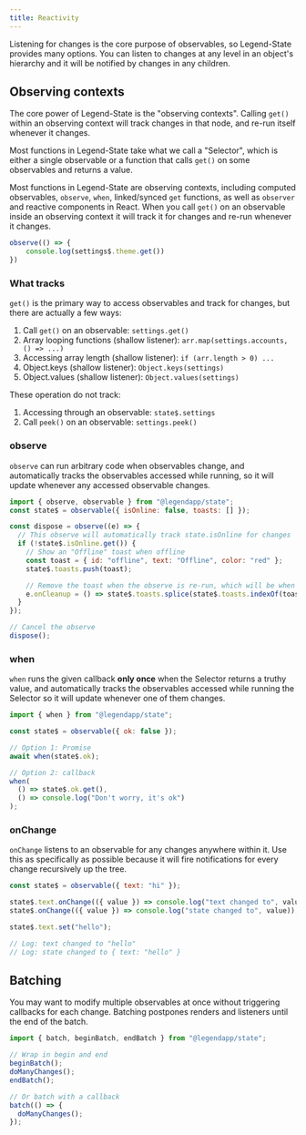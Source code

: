 ```yaml
---
title: Reactivity
---
```


Listening for changes is the core purpose of observables, so Legend-State provides many options. You can listen to changes at any level in an object's hierarchy and it will be notified by changes in any children.

## Observing contexts

The core power of Legend-State is the "observing contexts". Calling `get()` within an observing context will track changes in that node, and re-run itself whenever it changes.

Most functions in Legend-State take what we call a "Selector", which is either a single observable or a function that calls `get()` on some observables and returns a value.

Most functions in Legend-State are observing contexts, including computed observables, `observe`, `when`, linked/synced `get` functions, as well as `observer` and reactive components in React. When you call `get()` on an observable inside an observing context it will track it for changes and re-run whenever it changes.

```js
observe(() => {
    console.log(settings$.theme.get())
})
```

### What tracks

`get()` is the primary way to access observables and track for changes, but there are actually a few ways:

1. Call `get()` on an observable: `settings.get()`
2. Array looping functions (shallow listener): `arr.map(settings.accounts, () => ...)`
3. Accessing array length (shallow listener): `if (arr.length > 0) ...`
4. Object.keys (shallow listener): `Object.keys(settings)`
4. Object.values (shallow listener): `Object.values(settings)`

These operation do not track:

1. Accessing through an observable: `state$.settings`
2. Call `peek()` on an observable: `settings.peek()`

### observe

`observe` can run arbitrary code when observables change, and automatically tracks the observables accessed while running, so it will update whenever any accessed observable changes.

```js
import { observe, observable } from "@legendapp/state";
const state$ = observable({ isOnline: false, toasts: [] });

const dispose = observe((e) => {
  // This observe will automatically track state.isOnline for changes
  if (!state$.isOnline.get()) {
    // Show an "Offline" toast when offline
    const toast = { id: "offline", text: "Offline", color: "red" };
    state$.toasts.push(toast);

    // Remove the toast when the observe is re-run, which will be when isOnline becomes true
    e.onCleanup = () => state$.toasts.splice(state$.toasts.indexOf(toast), 1);
  }
});

// Cancel the observe
dispose();
```

### when

`when` runs the given callback **only once** when the Selector returns a truthy value, and automatically tracks the observables accessed while running the Selector so it will update whenever one of them changes.

```js
import { when } from "@legendapp/state";

const state$ = observable({ ok: false });

// Option 1: Promise
await when(state$.ok);

// Option 2: callback
when(
  () => state$.ok.get(),
  () => console.log("Don't worry, it's ok")
);
```

### onChange

`onChange` listens to an observable for any changes anywhere within it. Use this as specifically as possible because it will fire notifications for every change recursively up the tree.

```js
const state$ = observable({ text: "hi" });

state$.text.onChange(({ value }) => console.log("text changed to", value));
state$.onChange(({ value }) => console.log("state changed to", value));

state$.text.set("hello");

// Log: text changed to "hello"
// Log: state changed to { text: "hello" }
```

## Batching

You may want to modify multiple observables at once without triggering callbacks for each change. Batching postpones renders and listeners until the end of the batch.

```js
import { batch, beginBatch, endBatch } from "@legendapp/state";

// Wrap in begin and end
beginBatch();
doManyChanges();
endBatch();

// Or batch with a callback
batch(() => {
  doManyChanges();
});
```